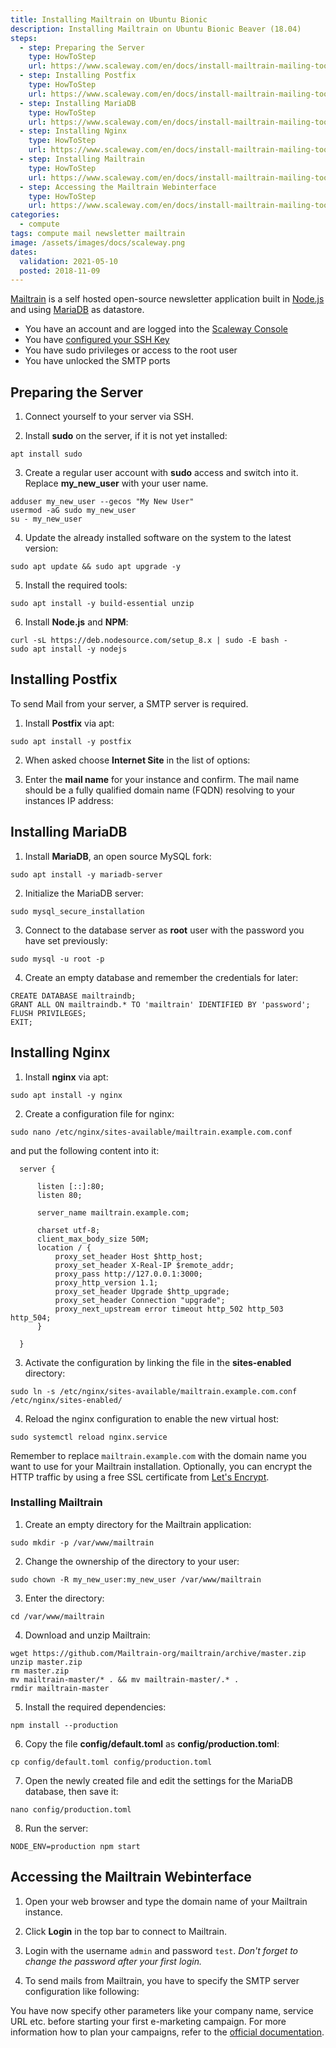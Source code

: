 ```yaml
---
title: Installing Mailtrain on Ubuntu Bionic
description: Installing Mailtrain on Ubuntu Bionic Beaver (18.04)
steps:
  - step: Preparing the Server
    type: HowToStep
    url: https://www.scaleway.com/en/docs/install-mailtrain-mailing-tool/#-Preparing-the-Server
  - step: Installing Postfix
    type: HowToStep
    url: https://www.scaleway.com/en/docs/install-mailtrain-mailing-tool/#-Installing-Postfix
  - step: Installing MariaDB
    type: HowToStep
    url: https://www.scaleway.com/en/docs/install-mailtrain-mailing-tool/#-Installing-MariaDB
  - step: Installing Nginx
    type: HowToStep
    url: https://www.scaleway.com/en/docs/install-mailtrain-mailing-tool/#-Installing-Nginx
  - step: Installing Mailtrain
    type: HowToStep
    url: https://www.scaleway.com/en/docs/install-mailtrain-mailing-tool/#-Installing-Mailtrain
  - step: Accessing the Mailtrain Webinterface
    type: HowToStep
    url: https://www.scaleway.com/en/docs/install-mailtrain-mailing-tool/#-Accessing-the-Mailtrain-Webinterface
categories:
  - compute
tags: compute mail newsletter mailtrain
image: /assets/images/docs/scaleway.png
dates:
  validation: 2021-05-10
  posted: 2018-11-09
---
```


[Mailtrain](https://mailtrain.org/) is a self hosted open-source newsletter application built in [Node.js](https://nodejs.org/en/) and using [MariaDB](https://www.scaleway.com/docs/how-to-install-mariadb-on-ubuntu/) as datastore.

<Message type="requirement">

  - You have an account and are logged into the [Scaleway Console](https://console.scaleway.com)
  - You have [configured your SSH Key](/console/my-project/how-to/create-ssh-key)
  - You have sudo privileges or access to the root user
  - You have unlocked the SMTP ports

</Message>

## Preparing the Server

1. Connect yourself to your server via SSH.

2. Install **sudo** on the server, if it is not yet installed:

  ```
  apt install sudo
  ```

3. Create a regular user account with **sudo** access and switch into it. Replace **my_new_user** with your user name.

  ```
  adduser my_new_user --gecos "My New User"
  usermod -aG sudo my_new_user
  su - my_new_user
  ```

4. Update the already installed software on the system to the latest version:

  ```
  sudo apt update && sudo apt upgrade -y
  ```

5. Install the required tools:

  ```
  sudo apt install -y build-essential unzip
  ```

6. Install **Node.js** and **NPM**:

  ```
  curl -sL https://deb.nodesource.com/setup_8.x | sudo -E bash -
  sudo apt install -y nodejs
  ```

## Installing Postfix

To send Mail from your server, a SMTP server is required.

1. Install **Postfix** via apt:

  ```
  sudo apt install -y postfix
  ```

2. When asked choose **Internet Site** in the list of options:

  <Lightbox src="scaleway-postfix_internet_site.png" alt="" />

3. Enter the **mail name** for your instance and confirm. The mail name should be a fully qualified domain name (FQDN) resolving to your instances IP address:

  <Lightbox src="scaleway-postfix_mail_name.png" alt="" />

## Installing MariaDB

1. Install **MariaDB**, an open source MySQL fork:

  ```
  sudo apt install -y mariadb-server
  ```

2. Initialize the MariaDB server:

  ```
  sudo mysql_secure_installation
  ```

3. Connect to the database server as **root** user with the password you have set previously:

  ```
  sudo mysql -u root -p
  ```

4. Create an empty database and remember the credentials for later:

  ```
  CREATE DATABASE mailtraindb;
  GRANT ALL ON mailtraindb.* TO 'mailtrain' IDENTIFIED BY 'password';
  FLUSH PRIVILEGES;
  EXIT;
  ```

## Installing Nginx

1. Install **nginx** via apt:

  ```
  sudo apt install -y nginx
  ```

2. Create a configuration file for nginx:

  ```
  sudo nano /etc/nginx/sites-available/mailtrain.example.com.conf
  ```

  and put the following content into it:

  ```
    server {

        listen [::]:80;
        listen 80;

        server_name mailtrain.example.com;

        charset utf-8;
        client_max_body_size 50M;
        location / {
            proxy_set_header Host $http_host;
            proxy_set_header X-Real-IP $remote_addr;
            proxy_pass http://127.0.0.1:3000;
            proxy_http_version 1.1;
            proxy_set_header Upgrade $http_upgrade;
            proxy_set_header Connection "upgrade";
            proxy_next_upstream error timeout http_502 http_503 http_504;
        }

    }
  ```

3. Activate the configuration by linking the file in the **sites-enabled** directory:

  ```
  sudo ln -s /etc/nginx/sites-available/mailtrain.example.com.conf /etc/nginx/sites-enabled/
  ```

4. Reload the nginx configuration to enable the new virtual host:

  ```
  sudo systemctl reload nginx.service
  ```

<Message type="important">

  Remember to replace `mailtrain.example.com` with the domain name you want to use for your Mailtrain installation. Optionally, you can encrypt the HTTP traffic by using a free SSL certificate from [Let's Encrypt](/tutorials/installation-lemp-ubuntu-bionic#configuring-ssl-with-let's-encrypt).

</Message>


### Installing Mailtrain

1. Create an empty directory for the Mailtrain application:

  ```
  sudo mkdir -p /var/www/mailtrain
  ```

2. Change the ownership of the directory to your user:

  ```
  sudo chown -R my_new_user:my_new_user /var/www/mailtrain
  ```

3. Enter the directory:

  ```
  cd /var/www/mailtrain
  ```

4. Download and unzip Mailtrain:

  ```
  wget https://github.com/Mailtrain-org/mailtrain/archive/master.zip
  unzip master.zip
  rm master.zip
  mv mailtrain-master/* . && mv mailtrain-master/.* .
  rmdir mailtrain-master
  ```

5. Install the required dependencies:

  ```
  npm install --production
  ```

6. Copy the file **config/default.toml** as **config/production.toml**:

  ```
  cp config/default.toml config/production.toml
  ```

7. Open the newly created file and edit the settings for the MariaDB database, then save it:

  ```
  nano config/production.toml
  ```

8. Run the server:

  ```
  NODE_ENV=production npm start
  ```

## Accessing the Mailtrain Webinterface

1. Open your web browser and type the domain name of your Mailtrain instance.

2. Click **Login** in the top bar to connect to Mailtrain.

  <Lightbox src="scaleway-mailtrain_login.png" alt="" />

3. Login with the username `admin` and password `test`. _Don't forget to change the password after your first login._

4. To send mails from Mailtrain, you have to specify the SMTP server configuration like following:

  <Lightbox src="scaleway-mailtrain_mailer_settings.png" alt="" />

You have now specify other parameters like your company name, service URL etc. before starting your first e-marketing campaign. For more information how to plan your campaigns, refer to the [official documentation](https://github.com/Mailtrain-org/mailtrain/wiki).
